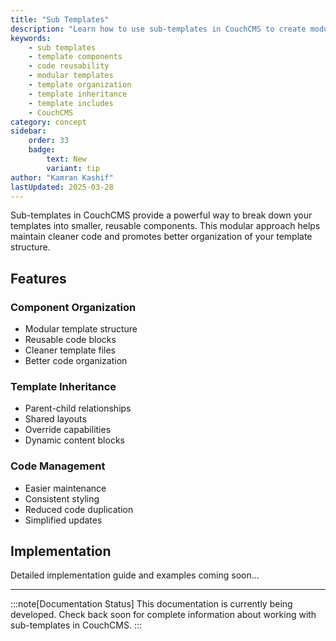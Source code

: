```yaml
---
title: "Sub Templates"
description: "Learn how to use sub-templates in CouchCMS to create modular, reusable template components and improve code organization."
keywords:
    - sub templates
    - template components
    - code reusability
    - modular templates
    - template organization
    - template inheritance
    - template includes
    - CouchCMS
category: concept
sidebar:
    order: 33
    badge:
        text: New
        variant: tip
author: "Kamran Kashif"
lastUpdated: 2025-03-28
---
```


Sub-templates in CouchCMS provide a powerful way to break down your templates into smaller, reusable components. This modular approach helps maintain cleaner code and promotes better organization of your template structure.

## Features

### Component Organization

- Modular template structure
- Reusable code blocks
- Cleaner template files
- Better code organization

### Template Inheritance

- Parent-child relationships
- Shared layouts
- Override capabilities
- Dynamic content blocks

### Code Management

- Easier maintenance
- Consistent styling
- Reduced code duplication
- Simplified updates

## Implementation

Detailed implementation guide and examples coming soon...

---

:::note[Documentation Status]
This documentation is currently being developed. Check back soon for complete information about working with sub-templates in CouchCMS.
:::

